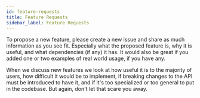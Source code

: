 ```yaml
---
id: feature-requests
title: Feature Requests
sidebar_label: Feature Requests
---
```


To propose a new feature, please create a new issue and share as much information as you see fit. Especially what the proposed feature is, why it is useful, and what dependencies (if any) it has. It would also be great if you added one or two examples of real world usage, if you have any.

When we discuss new features we look at how useful it is to the majority of users, how difficult it would be to implement, if breaking changes to the API must be introduced to have it, and if it's too specialized or too general to put in the codebase. But again, don't let that scare you away.
